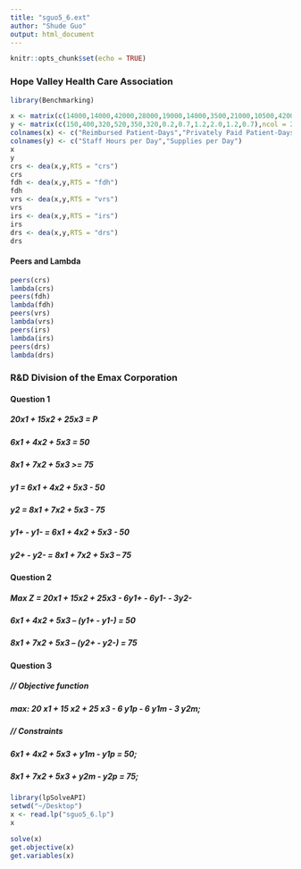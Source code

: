 ```yaml
---
title: "sguo5_6.ext"
author: "Shude Guo"
output: html_document
---
```


```r
knitr::opts_chunk$set(echo = TRUE)
```

### Hope Valley Health Care Association
```r
library(Benchmarking)
```
```r
x <- matrix(c(14000,14000,42000,28000,19000,14000,3500,21000,10500,42000,25000,15000),ncol = 2)
y <- matrix(c(150,400,320,520,350,320,0.2,0.7,1.2,2.0,1.2,0.7),ncol = 2)
colnames(x) <- c("Reimbursed Patient-Days","Privately Paid Patient-Days")
colnames(y) <- c("Staff Hours per Day","Supplies per Day")
x
y
crs <- dea(x,y,RTS = "crs") 
crs
fdh <- dea(x,y,RTS = "fdh") 
fdh
vrs <- dea(x,y,RTS = "vrs") 
vrs
irs <- dea(x,y,RTS = "irs") 
irs
drs <- dea(x,y,RTS = "drs") 
drs
```

#### Peers and Lambda
```r
peers(crs)
lambda(crs)
peers(fdh)
lambda(fdh)
peers(vrs)
lambda(vrs)
peers(irs)
lambda(irs)
peers(drs)
lambda(drs)
```


### R&D Division of the Emax Corporation
#### Question 1
##### 20x1 + 15x2 + 25x3 = P
##### 6x1 + 4x2 + 5x3 = 50
##### 8x1 + 7x2 + 5x3 >= 75

##### y1 = 6x1 + 4x2 + 5x3 - 50
##### y2 = 8x1 + 7x2 + 5x3 - 75

##### y1+ - y1- = 6x1 + 4x2 + 5x3 - 50
##### y2+ - y2- = 8x1 + 7x2 + 5x3 – 75

#### Question 2
##### Max Z = 20x1 + 15x2 + 25x3 - 6y1+ - 6y1- - 3y2-  
##### 6x1 + 4x2 + 5x3 – (y1+ - y1-) = 50
##### 8x1 + 7x2 + 5x3 – (y2+ - y2-) = 75

#### Question 3
##### // Objective function
##### max: 20 x1 + 15 x2 + 25 x3 - 6 y1p - 6 y1m - 3 y2m;
##### // Constraints
##### 6x1 + 4x2 + 5x3 + y1m - y1p = 50;
##### 8x1 + 7x2 + 5x3 + y2m - y2p = 75;

```r
library(lpSolveAPI)
setwd("~/Desktop")
x <- read.lp("sguo5_6.lp")
x
```
```r
solve(x)
get.objective(x)
get.variables(x)
```

